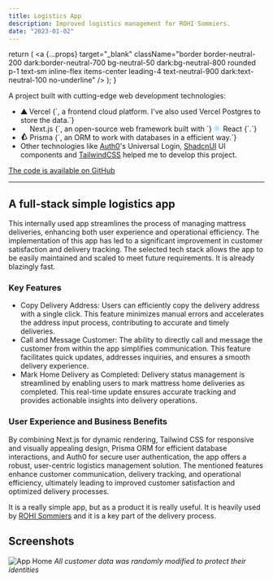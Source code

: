 ```yaml
---
title: Logistics App
description: Improved logistics management for ROHI Sommiers.
date: "2023-01-02"
---
```


  return (
    <a
      {...props}
      target="_blank"
      className="border border-neutral-200 dark:border-neutral-700 bg-neutral-50 dark:bg-neutral-800 rounded p-1 text-sm inline-flex items-center leading-4 text-neutral-900 dark:text-neutral-100 no-underline"
    />
  );
}

A project built with cutting-edge web development technologies:

- <span class="not-prose">
    <Badge href="https://vercel.com">
      <svg
        width="13"
        height="11"
        viewBox="0 0 13 11"
        fill="none"
        xmlns="http://www.w3.org/2000/svg"
        className="inline-flex mr-1"
      >
        <path
          fillRule="evenodd"
          clipRule="evenodd"
          d="M6.5 0L13 11H0L6.5 0Z"
          fill="currentColor"
        />
      </svg>
      Vercel
    </Badge>
    {`, a frontend cloud platform. I've also used Vercel Postgres to store the data.`}
  </span>
- <span class="not-prose">
    <Badge href="https://nextjs.org">
      <svg
        width="14"
        height="14"
        aria-label="Next.js logomark"
        viewBox="0 0 180 180"
        fill="none"
        xmlns="http://www.w3.org/2000/svg"
        className="inline-flex mr-1"
      >
        <mask
          id="a"
          style={{
            maskType: "alpha"
          }}
          maskUnits="userSpaceOnUse"
          x={0}
          y={0}
          width={180}
          height={180}
        >
          <circle cx={90} cy={90} r={90} fill="#000" />
        </mask>
        <g mask="url(#a)">
          <circle
            cx={90}
            cy={90}
            r={87}
            fill="#000"
            stroke="#fff"
            strokeWidth={6}
          />
          <path
            d="M149.508 157.52L69.142 54H54v71.97h12.114V69.384l73.885 95.461a90.304 90.304 0 009.509-7.325z"
            fill="url(#paint0_linear_408_139)"
          />
          <path fill="url(#paint1_linear_408_139)" d="M115 54H127V126H115z" />
        </g>
        <defs>
          <linearGradient
            id="paint0_linear_408_139"
            x1={109}
            y1={116.5}
            x2={144.5}
            y2={160.5}
            gradientUnits="userSpaceOnUse"
          >
            <stop stopColor="#fff" />
            <stop offset={1} stopColor="#fff" stopOpacity={0} />
          </linearGradient>
          <linearGradient
            id="paint1_linear_408_139"
            x1={121}
            y1={54}
            x2={120.799}
            y2={106.875}
            gradientUnits="userSpaceOnUse"
          >
            <stop stopColor="#fff" />
            <stop offset={1} stopColor="#fff" stopOpacity={0} />
          </linearGradient>
        </defs>
      </svg>
      Next.js
    </Badge>
    {`, an open-source web framework built with `}
    <Badge href="https://react.dev">
      <svg
        width="14"
        height="12"
        viewBox="0 0 14 12"
        fill="none"
        xmlns="http://www.w3.org/2000/svg"
        className="inline-flex mr-1"
      >
        <path
          d="M12.3029 5.50126C12.3029 4.68299 11.2822 3.90753 9.71741 3.42664C10.0785 1.82536 9.91803 0.551385 9.21085 0.143511C9.04785 0.047837 8.85726 0.0025177 8.64912 0.0025177V0.563973C8.76447 0.563973 8.85726 0.586633 8.935 0.629435C9.27605 0.825818 9.42401 1.57359 9.30865 2.53536C9.28107 2.77203 9.23593 3.02129 9.18076 3.27558C8.68924 3.15473 8.15259 3.06157 7.58836 3.00114C7.24981 2.53536 6.89873 2.11238 6.54515 1.74227C7.36266 0.9794 8.13002 0.561456 8.65163 0.561456V0C7.96201 0 7.05923 0.493477 6.14642 1.34951C5.23361 0.498512 4.33083 0.010071 3.64121 0.010071V0.571527C4.16031 0.571527 4.93017 0.986953 5.74769 1.74479C5.39661 2.1149 5.04553 2.53536 4.712 3.00114C4.14526 3.06157 3.60861 3.15473 3.11709 3.2781C3.05942 3.02632 3.01679 2.7821 2.98669 2.54795C2.86883 1.58618 3.01428 0.838407 3.35282 0.639506C3.42805 0.594186 3.52585 0.574044 3.64121 0.574044V0.0125887C3.43056 0.0125887 3.23997 0.0579079 3.07446 0.153582C2.36979 0.561456 2.21181 1.83291 2.57543 3.42916C1.01563 3.91257 0 4.68551 0 5.50126C0 6.31952 1.02064 7.09499 2.58546 7.57587C2.22435 9.17716 2.38484 10.4511 3.09202 10.859C3.25502 10.9547 3.44561 11 3.65625 11C4.34588 11 5.24865 10.5065 6.16146 9.65049C7.07427 10.5015 7.97705 10.9899 8.66667 10.9899C8.87732 10.9899 9.06791 10.9446 9.23342 10.8489C9.93809 10.4411 10.0961 9.1696 9.73245 7.57336C11.2872 7.09247 12.3029 6.31701 12.3029 5.50126ZM9.03782 3.82193C8.94503 4.14672 8.82968 4.48157 8.69927 4.81643C8.59646 4.61501 8.48863 4.4136 8.37076 4.21218C8.25541 4.01076 8.13253 3.81437 8.00965 3.62303C8.36575 3.6759 8.70931 3.74136 9.03782 3.82193ZM7.88928 6.50332C7.69368 6.84321 7.49306 7.16548 7.28492 7.46509C6.91127 7.49782 6.53261 7.51545 6.15143 7.51545C5.77277 7.51545 5.3941 7.49783 5.02296 7.46761C4.81482 7.168 4.61169 6.84825 4.41609 6.51087C4.22551 6.18105 4.05247 5.84619 3.89449 5.50881C4.04997 5.17143 4.22551 4.83406 4.41358 4.50423C4.60919 4.16434 4.8098 3.84207 5.01794 3.54246C5.39159 3.50973 5.77026 3.4921 6.15143 3.4921C6.5301 3.4921 6.90876 3.50973 7.27991 3.53994C7.48805 3.83955 7.69117 4.1593 7.88677 4.49668C8.07736 4.8265 8.25039 5.16136 8.40838 5.49874C8.25039 5.83612 8.07736 6.17349 7.88928 6.50332ZM8.69927 6.17601C8.83469 6.51339 8.95005 6.85077 9.04534 7.17807C8.71683 7.25864 8.37076 7.32662 8.01216 7.37949C8.13504 7.18563 8.25792 6.98672 8.37327 6.78279C8.48863 6.58137 8.59646 6.37743 8.69927 6.17601ZM6.15645 8.86244C5.92323 8.62074 5.69001 8.35134 5.4593 8.05676C5.685 8.06683 5.91571 8.07439 6.14893 8.07439C6.38465 8.07439 6.61787 8.06935 6.84607 8.05676C6.62038 8.35134 6.38716 8.62074 6.15645 8.86244ZM4.29071 7.37949C3.93461 7.32662 3.59105 7.26116 3.26254 7.18059C3.35533 6.8558 3.47068 6.52094 3.60108 6.18608C3.7039 6.3875 3.81173 6.58892 3.92959 6.79034C4.04746 6.99176 4.16783 7.18814 4.29071 7.37949ZM6.14391 2.14008C6.37713 2.38178 6.61035 2.65118 6.84106 2.94575C6.61536 2.93568 6.38465 2.92813 6.15143 2.92813C5.91571 2.92813 5.68249 2.93317 5.45429 2.94575C5.67998 2.65118 5.9132 2.38178 6.14391 2.14008ZM4.2882 3.62303C4.16532 3.81689 4.04244 4.01579 3.92709 4.21973C3.81173 4.42115 3.7039 4.62257 3.60108 4.82399C3.46567 4.48661 3.35031 4.14923 3.25502 3.82193C3.58353 3.74388 3.9296 3.6759 4.2882 3.62303ZM2.01871 6.77523C1.13098 6.39506 0.556713 5.89654 0.556713 5.50126C0.556713 5.10597 1.13098 4.60494 2.01871 4.22728C2.23438 4.13413 2.4701 4.05104 2.71335 3.97299C2.85629 4.46647 3.04437 4.98009 3.27759 5.50629C3.04688 6.02998 2.86131 6.54108 2.72088 7.03204C2.47261 6.95399 2.23689 6.86839 2.01871 6.77523ZM3.36787 10.3731C3.02682 10.1767 2.87886 9.42893 2.99422 8.46715C3.0218 8.23049 3.06694 7.98123 3.12211 7.72694C3.61362 7.84779 4.15027 7.94095 4.71451 8.00137C5.05305 8.46715 5.40413 8.89013 5.75772 9.26024C4.94021 10.0231 4.17284 10.4411 3.65124 10.4411C3.53839 10.4385 3.4431 10.4159 3.36787 10.3731ZM9.31617 8.45457C9.43404 9.41634 9.28859 10.1641 8.95005 10.363C8.87481 10.4083 8.77701 10.4285 8.66166 10.4285C8.14256 10.4285 7.37269 10.013 6.55518 9.25521C6.90626 8.8851 7.25734 8.46464 7.59086 7.99886C8.15761 7.93843 8.69426 7.84527 9.18577 7.7219C9.24345 7.9762 9.28859 8.22042 9.31617 8.45457ZM10.2816 6.77523C10.066 6.86839 9.83026 6.95148 9.58701 7.02953C9.44407 6.53605 9.25599 6.02243 9.02277 5.49622C9.25348 4.97253 9.43905 4.46143 9.57948 3.97047C9.82775 4.04852 10.0635 4.13413 10.2842 4.22728C11.1719 4.60746 11.7462 5.10597 11.7462 5.50126C11.7436 5.89654 11.1694 6.39757 10.2816 6.77523Z"
          fill="#61DAFB"
        />
        <path
          d="M6.13697 6.65389C6.77191 6.65389 7.28663 6.13725 7.28663 5.49994C7.28663 4.86263 6.77191 4.34599 6.13697 4.34599C5.50203 4.34599 4.9873 4.86263 4.9873 5.49994C4.9873 6.13725 5.50203 6.65389 6.13697 6.65389Z"
          fill="#61DAFB"
        />
      </svg>
      React
    </Badge>
    {`.`}
  </span>
- <span class="not-prose">
    <Badge href="https://prisma.io">
      <svg
        xmlns="http://www.w3.org/2000/svg"
        width="14"
        height="14"
        viewBox="0 0 159 194"
        fill="none"
        className="inline-flex mr-1"
      >
        <path
          fill-rule="evenodd"
          clip-rule="evenodd"
          d="M2.39749 122.867C0.476293 126 0.506027 129.955 2.47414 133.059L38.0964 189.252C40.4083 192.899 44.8647 194.562 49.0006 193.321L151.798 162.482C157.408 160.799 160.23 154.541 157.778 149.222L91.6953 5.87265C88.4726 -1.11816 78.7573 -1.69199 74.734 4.87082L2.39749 122.867ZM89.9395 38.6438C88.535 35.3938 83.7788 35.8944 83.0817 39.3656L57.64 166.044C57.1035 168.715 59.6044 170.996 62.215 170.217L133.24 149.015C135.313 148.397 136.381 146.107 135.522 144.121L89.9395 38.6438Z"
          fill="currentcolor"
        />
      </svg>
      Prisma
    </Badge>
    {`, an ORM to work with databases in a efficient way.`}
  </span>
- Other technologies like [Auth0](https://auth0.com)'s Universal Login, [ShadcnUI](https://ui.shadcn.com) UI components and [TailwindCSS](https://tailwindcss.com) helped me to develop this project.

[The code is available on GitHub](https://github.com/TomiMalamud/logistics)

---

## A full-stack simple logistics app

This internally used app streamlines the process of managing mattress deliveries, enhancing both user experience and operational efficiency. The implementation of this app has led to a significant improvement in customer satisfaction and delivery tracking. The selected tech stack allows the app to be easily maintained and scaled to meet future requirements. It is already blazingly fast.

### Key Features

- Copy Delivery Address: Users can efficiently copy the delivery address with a single click. This feature minimizes manual errors and accelerates the address input process, contributing to accurate and timely deliveries.
- Call and Message Customer: The ability to directly call and message the customer from within the app simplifies communication. This feature facilitates quick updates, addresses inquiries, and ensures a smooth delivery experience.
- Mark Home Delivery as Completed: Delivery status management is streamlined by enabling users to mark mattress home deliveries as completed. This real-time update ensures accurate tracking and provides actionable insights into delivery operations.

### User Experience and Business Benefits

By combining Next.js for dynamic rendering, Tailwind CSS for responsive and visually appealing design, Prisma ORM for efficient database interactions, and Auth0 for secure user authentication, the app offers a robust, user-centric logistics management solution. The mentioned features enhance customer communication, delivery tracking, and operational efficiency, ultimately leading to improved customer satisfaction and optimized delivery processes.

It is a really simple app, but as a product it is really useful. It is heavily used by [ROHI Sommiers](https://rohisommiers.com) and it is a key part of the delivery process.

## Screenshots

![App Home](/desktop-screenshot.png)
*All customer data was randomly modified to protect their identities*

